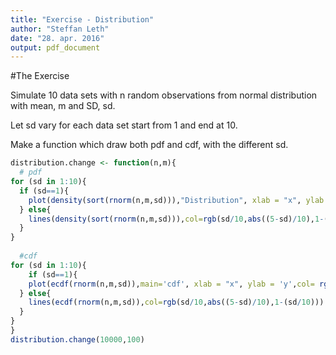 ```yaml
---
title: "Exercise - Distribution"
author: "Steffan Leth"
date: "28. apr. 2016"
output: pdf_document
---
```


#The Exercise

Simulate 10 data sets with n random observations from normal distribution with mean, m and SD, sd. 

Let sd vary for each data set start from 1 and end at 10. 

Make a function which draw both pdf and cdf, with the different sd. 
```r
distribution.change <- function(n,m){
  # pdf
for (sd in 1:10){
  if (sd==1){
    plot(density(sort(rnorm(n,m,sd))),"Distribution", xlab = "x", ylab = 'y',col= rgb(sd/10,abs((5-sd)/10),1-(sd/10)), ylim=c(0,0.5),xlim=c(m-40,m+40))
  } else{
    lines(density(sort(rnorm(n,m,sd))),col=rgb(sd/10,abs((5-sd)/10),1-(sd/10)))
  }
}
  
  #cdf
for (sd in 1:10){
    if (sd==1){
    plot(ecdf(rnorm(n,m,sd)),main='cdf', xlab = "x", ylab = 'y',col= rgb(sd/10,abs((5-sd)/10),1-(sd/10)), ylim=c(0,1),xlim=c(m-40,m+40))
  } else{
    lines(ecdf(rnorm(n,m,sd)),col=rgb(sd/10,abs((5-sd)/10),1-(sd/10)))
  }
}
}
distribution.change(10000,100)
```


